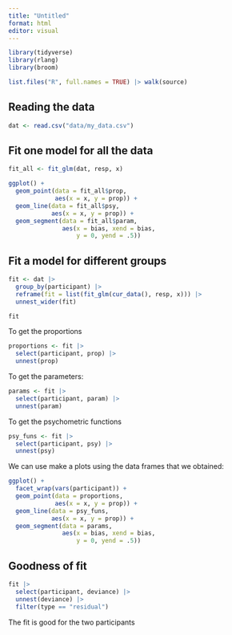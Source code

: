 ```yaml
---
title: "Untitled"
format: html
editor: visual
---
```


```r
library(tidyverse)
library(rlang)
library(broom)

list.files("R", full.names = TRUE) |> walk(source)
```

## Reading the data

```r
dat <- read.csv("data/my_data.csv")
```

## Fit one model for all the data

```r
fit_all <- fit_glm(dat, resp, x)
```


```r
ggplot() +
  geom_point(data = fit_all$prop,
             aes(x = x, y = prop)) +
  geom_line(data = fit_all$psy, 
            aes(x = x, y = prop)) +
  geom_segment(data = fit_all$param, 
               aes(x = bias, xend = bias, 
                   y = 0, yend = .5))
```

## Fit a model for different groups

```r
fit <- dat |> 
  group_by(participant) |> 
  reframe(fit = list(fit_glm(cur_data(), resp, x))) |> 
  unnest_wider(fit)

fit
```



To get the proportions

```r
proportions <- fit |> 
  select(participant, prop) |> 
  unnest(prop)
```

To get the parameters:

```r
params <- fit |> 
  select(participant, param) |> 
  unnest(param)
```

To get the psychometric functions

```r
psy_funs <- fit |> 
  select(participant, psy) |> 
  unnest(psy)
```

We can use make a plots using the data frames that we obtained:

```r
ggplot() +
  facet_wrap(vars(participant)) +
  geom_point(data = proportions,
             aes(x = x, y = prop)) +
  geom_line(data = psy_funs, 
            aes(x = x, y = prop)) +
  geom_segment(data = params, 
               aes(x = bias, xend = bias, 
                   y = 0, yend = .5))
```

## Goodness of fit

```r
fit |> 
  select(participant, deviance) |> 
  unnest(deviance) |> 
  filter(type == "residual")
```

The fit is good for the two participants